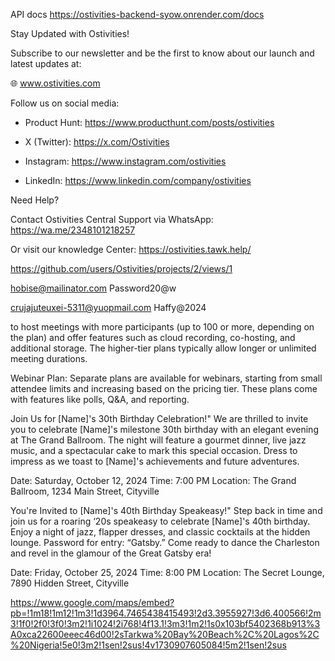 API docs
https://ostivities-backend-syow.onrender.com/docs

Stay Updated with Ostivities! 

Subscribe to our newsletter and be the first to know about our launch and latest updates at:

🌐 www.ostivities.com

Follow us on social media:

- Product Hunt: https://www.producthunt.com/posts/ostivities

- X (Twitter): https://x.com/Ostivities

- Instagram: https://www.instagram.com/ostivities

- LinkedIn: https://www.linkedin.com/company/ostivities


 Need Help? 

Contact Ostivities Central Support via WhatsApp: https://wa.me/2348101218257

Or visit our knowledge Center: https://ostivities.tawk.help/

https://github.com/users/Ostivities/projects/2/views/1

hobise@mailinator.com
Password20@w

crujajuteuxei-5311@yuopmail.com
Haffy@2024

to host meetings with more participants (up to 100 or more, depending on the plan) and offer features such as cloud recording, co-hosting, and additional storage. The higher-tier plans typically allow longer or unlimited meeting durations.

Webinar Plan: Separate plans are available for webinars, starting from small attendee limits and increasing based on the pricing tier. These plans come with features like polls, Q&A, and reporting.

Join Us for [Name]'s 30th Birthday Celebration!" We are thrilled to invite you to celebrate [Name]'s milestone 30th birthday with an elegant evening at The Grand Ballroom. The night will feature a gourmet dinner, live jazz music, and a spectacular cake to mark this special occasion. Dress to impress as we toast to [Name]'s achievements and future adventures.

Date: Saturday, October 12, 2024
Time: 7:00 PM
Location: The Grand Ballroom, 1234 Main Street, Cityville


You're Invited to [Name]'s 40th Birthday Speakeasy!" Step back in time and join us for a roaring ‘20s speakeasy to celebrate [Name]'s 40th birthday. Enjoy a night of jazz, flapper dresses, and classic cocktails at the hidden lounge. Password for entry: “Gatsby.” Come ready to dance the Charleston and revel in the glamour of the Great Gatsby era!

Date: Friday, October 25, 2024
Time: 8:00 PM
Location: The Secret Lounge, 7890 Hidden Street, Cityville

https://www.google.com/maps/embed?pb=!1m18!1m12!1m3!1d3964.7465438415493!2d3.3955927!3d6.400566!2m3!1f0!2f0!3f0!3m2!1i1024!2i768!4f13.1!3m3!1m2!1s0x103bf5402368b913%3A0xca22600eeec46d00!2sTarkwa%20Bay%20Beach%2C%20Lagos%2C%20Nigeria!5e0!3m2!1sen!2sus!4v1730907605084!5m2!1sen!2sus